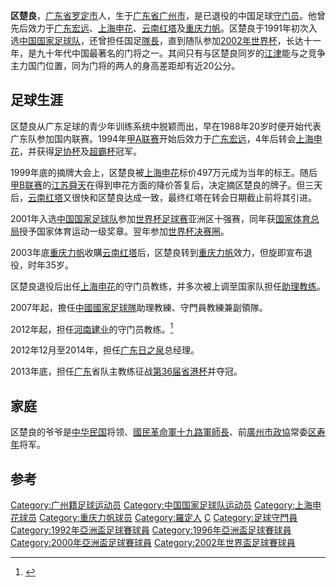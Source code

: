 {{noteta|G1=足球}}{{Football player infobox
| playername =区楚良
| image = [[File:Ou_Chuliang.JPG|240 px]]
| fullname =区楚良
| englishfullname =Ou Chuliang
| nickname =
| dateofbirth ={{birth date and age|1968|8|26}}
| height= {{height|m=1.80}}
| countryofbirth = {{CHN}}
| cityofbirth = [[广东省|广东省]][[广州市|广州市]]
| currentclub  = 
| position =守门员
| youthyears =
| youthclubs =广东
| years = 1988-93<br>1994-97<br>1998-99<br>2000-03<br>2003-04
| clubs = 广东队<br>[[广东宏远足球俱乐部|广东宏远]]<br>[[上海申花|上海申花]]<br>[[云南红塔|云南红塔]]<br />[[重庆力帆|重庆力帆]]
| caps(goals)=  <br>86 (0)<br />49 (0)<br />102 (0)<br />1 (0)
| manageryears = 2005<br>2006<br>2007-<br> 2010<br> 2012
| managerclubs = [[中国国家青年足球队|中国国青]]（助理教练）<br>[[中国国家奥林匹克足球队|中国国奥]]（助理教练）<br>[[中国国家足球队|中国]]（助理教练、守門員教練兼副領隊）<br> [[中国女足|中国女足]]<br> [[河南建业|河南建业]] （守门员教练）
| nationalyears =1992-2002
| nationalteam ={{fb|CHN}}
| nationalcaps(goals)= 69 (0)
| medaltemplates = {{MedalCountry|{{CHN}}}}
                   {{MedalCompetition|[[亚运会|亚运会]]}}
                   {{MedalSilver|[[1994年亚洲运动会|广岛1994年]]|足球}}
}}

'''区楚良'''{{BD|1968年|8月26日|catIdx=O}}，[[广东省|广东省]][[罗定市|罗定市]]人，生于[[广东省|广东省]][[广州市|广州市]]，是已退役的中国足球[[守门员|守门员]]。他曾先后效力于[[广东宏远足球俱乐部|广东宏远]]、[[上海申花|上海申花]]、[[云南红塔|云南红塔]]及[[重庆力帆|重庆力帆]]。区楚良于1991年初次入选[[中国国家足球队|中国国家足球队]]，还曾担任国足[[隊長|隊長]]，直到随队参加[[2002年世界杯|2002年世界杯]]，长达十一年，是九十年代中国最著名的门将之一。其间只有与区楚良同岁的[[江津_(足球运动员)|江津]]能与之竞争主力国门位置，同为门将的两人的身高差距却有近20公分。

==足球生涯==
区楚良从广东足球的青少年训练系统中脱颖而出，早在1988年20岁时便开始代表广东队参加国内联赛。1994年[[甲A联赛|甲A联赛]]开始后效力于[[广东宏远足球俱乐部|广东宏远]]，4年后转会[[上海申花|上海申花]]，并获得[[中国足协杯|足协杯]]及[[中国足球超霸杯|超霸杯]]冠军。

1999年底的摘牌大会上，区楚良被[[上海申花|上海申花]]标价497万元成为当年的标王。随后[[甲B联赛|甲B联赛]]的[[江苏舜天足球俱乐部|江苏舜天]]在得到申花方面的降价答复后，决定摘区楚良的牌子。但三天后，[[云南红塔|云南红塔]]又很快和区楚良达成一致，最终红塔在转会日期截止前将其引进。

2001年入选[[中国国家足球队|中国国家足球队]]参加[[世界杯足球赛|世界杯足球赛]]亚洲区十强赛，同年获[[国家体育总局|国家体育总局]]授予国家体育运动一级奖章。翌年参加[[2002年世界杯足球赛|世界杯决赛圈]]。

2003年底[[重庆力帆|重庆力帆]]收購[[云南红塔|云南红塔]]后，区楚良转到[[重庆力帆|重庆力帆]]效力，但旋即宣布退役，时年35岁。

区楚良退役后出任[[上海申花|上海申花]]的守门员教练，并多次被上调至国家队担任[[助理教练|助理教练]]。

2007年起，擔任[[中國國家足球隊|中國國家足球隊]]助理教練、守門員教練兼副領隊。

2012年起，担任[[河南建业|河南建业]]的守门员教练。<ref>{{cite web|title=区楚良指导加盟河南建业|url=http://www.jianyefc.com/article.asp?id=4612|deadurl=yes|archiveurl=https://web.archive.org/web/20120128194405/http://jianyefc.com/article.asp?id=4612|archivedate=2012-01-28|accessdate=2012-01-12}}</ref>

2012年12月至2014年，担任[[广东日之泉|广东日之泉]]总经理。

2013年底，担任[[广东|广东]]省队主教练征战[[第36届省港杯|第36届省港杯]]并夺冠。

==家庭==
区楚良的爷爷是[[中华民国|中华民国]]将领、[[國民革命軍|國民革命軍]][[國民革命軍十九路軍|十九路軍]][[師長|師長]]、前[[廣州市政協|廣州市政協]]常委[[区寿年|区寿年]]将军。

==参考==
{{reflist}}

{{1992年亚洲杯足球赛中国参赛名单}}
{{1996年亚洲杯足球赛中国参赛名单}}
{{2000年亚洲杯足球赛中国参赛名单}}
{{2002年世界杯足球赛中国参赛名单}}

{{DEFAULTSORT:Ou, Chuliang}}
[[Category:广州籍足球运动员|Category:广州籍足球运动员]]
[[Category:中国国家足球队运动员|Category:中国国家足球队运动员]]
[[Category:上海申花球员|Category:上海申花球员]]
[[Category:重庆力帆球员|Category:重庆力帆球员]]
[[Category:羅定人|Category:羅定人]]
[[Category:区姓|C]]
[[Category:足球守門員|Category:足球守門員]]
[[Category:1992年亞洲盃足球賽球員|Category:1992年亞洲盃足球賽球員]]
[[Category:1996年亞洲盃足球賽球員|Category:1996年亞洲盃足球賽球員]]
[[Category:2000年亞洲盃足球賽球員|Category:2000年亞洲盃足球賽球員]]
[[Category:2002年世界盃足球賽球員|Category:2002年世界盃足球賽球員]]